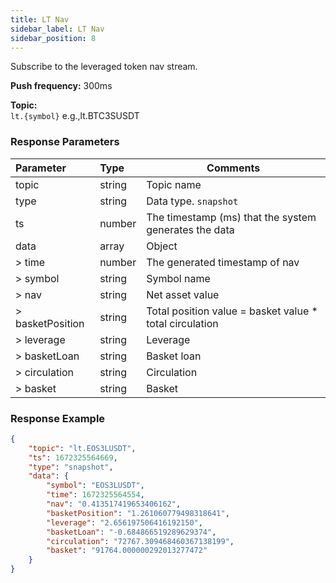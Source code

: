 ```yaml
---
title: LT Nav
sidebar_label: LT Nav
sidebar_position: 8
---
```


Subscribe to the leveraged token nav stream.

**Push frequency:** 300ms

**Topic:**<br/>
`lt.{symbol}` e.g.,lt.BTC3SUSDT

### Response Parameters
| Parameter | Type | Comments|
|:----- |:-----|----- |
|topic |string |Topic name |
|type |string |Data type. `snapshot` |
|ts |number |The timestamp (ms) that the system generates the data |
|data |array |Object |
|> time |number |The generated timestamp of nav |
|> symbol |string |Symbol name |
|> nav |string |Net asset value |
|> basketPosition |string |Total position value = basket value * total circulation |
|> leverage |string |Leverage |
|> basketLoan |string |Basket loan  |
|> circulation |string |Circulation |
|> basket |string |Basket |

### Response Example

```json
{
    "topic": "lt.EOS3LUSDT",
    "ts": 1672325564669,
    "type": "snapshot",
    "data": {
        "symbol": "EOS3LUSDT",
        "time": 1672325564554,
        "nav": "0.413517419653406162",
        "basketPosition": "1.261060779498318641",
        "leverage": "2.656197506416192150",
        "basketLoan": "-0.684866519289629374",
        "circulation": "72767.309468460367138199",
        "basket": "91764.000000292013277472"
    }
}
```